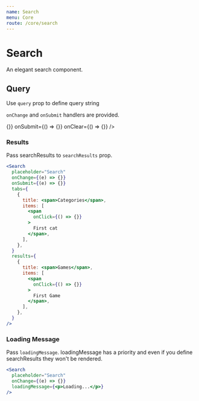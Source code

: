 ```yaml
---
name: Search
menu: Core
route: /core/search
---
```


# Search

An elegant search component.

## Query

Use `query` prop to define query string

`onChange` and `onSubmit` handlers are provided.

<Search
  placeholder="Search"
  onChange={() => {}}
  onSubmit={() => {}}
  onClear={() => {}}
/>

### Results

Pass searchResults to `searchResults` prop.

```jsx react-live
<Search
  placeholder="Search"
  onChange={(e) => {}}
  onSubmit={(e) => {}}
  tabs={
    {
      title: <span>Categories</span>,
      items: [
        <span
          onClick={() => {}}
        >
          First cat
        </span>,
      ],
    },
  }
  results={
    {
      title: <span>Games</span>,
      items: [
        <span
          onClick={() => {}}
        >
          First Game
        </span>,
      ],
    },
  }
/>
```

### Loading Message

Pass `loadingMessage`.
loadingMessage has a priority and even if you define searchResults
they won't be rendered.

```jsx react-live
<Search
  placeholder="Search"
  onChange={(e) => {}}
  loadingMessage={<p>Loading...</p>}
/>
```
